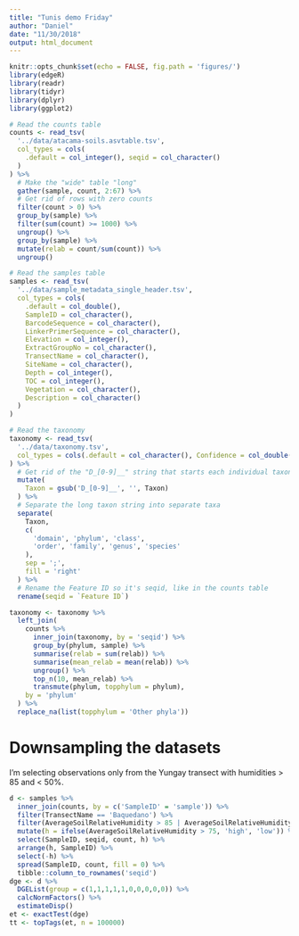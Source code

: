 ```yaml
---
title: "Tunis demo Friday"
author: "Daniel"
date: "11/30/2018"
output: html_document
---
```


```r
knitr::opts_chunk$set(echo = FALSE, fig.path = 'figures/')
library(edgeR)
library(readr)
library(tidyr)
library(dplyr)
library(ggplot2)
```

```r
# Read the counts table
counts <- read_tsv(
  '../data/atacama-soils.asvtable.tsv',
  col_types = cols(
    .default = col_integer(), seqid = col_character()
  )
) %>%
  # Make the "wide" table "long"
  gather(sample, count, 2:67) %>%
  # Get rid of rows with zero counts
  filter(count > 0) %>%
  group_by(sample) %>%
  filter(sum(count) >= 1000) %>%
  ungroup() %>%
  group_by(sample) %>%
  mutate(relab = count/sum(count)) %>%
  ungroup()

# Read the samples table
samples <- read_tsv(
  '../data/sample_metadata_single_header.tsv',
  col_types = cols(
    .default = col_double(),
    SampleID = col_character(),
    BarcodeSequence = col_character(),
    LinkerPrimerSequence = col_character(),
    Elevation = col_integer(),
    ExtractGroupNo = col_character(),
    TransectName = col_character(),
    SiteName = col_character(),
    Depth = col_integer(),
    TOC = col_integer(),
    Vegetation = col_character(),
    Description = col_character()
  )
)

# Read the taxonomy
taxonomy <- read_tsv(
  '../data/taxonomy.tsv',
  col_types = cols(.default = col_character(), Confidence = col_double())
) %>%
  # Get rid of the "D_[0-9]__" string that starts each individual taxon
  mutate(
    Taxon = gsub('D_[0-9]__', '', Taxon)
  ) %>%
  # Separate the long taxon string into separate taxa
  separate(
    Taxon,
    c(
      'domain', 'phylum', 'class', 
      'order', 'family', 'genus', 'species'
    ),
    sep = ';',
    fill = 'right'
  ) %>%
  # Rename the Feature ID so it's seqid, like in the counts table
  rename(seqid = `Feature ID`)
```

```r
taxonomy <- taxonomy %>%
  left_join(
    counts %>%
      inner_join(taxonomy, by = 'seqid') %>%
      group_by(phylum, sample) %>%
      summarise(relab = sum(relab)) %>%
      summarise(mean_relab = mean(relab)) %>%
      ungroup() %>%
      top_n(10, mean_relab) %>%
      transmute(phylum, topphylum = phylum),
    by = 'phylum'
  ) %>%
  replace_na(list(topphylum = 'Other phyla'))
```

# Downsampling the datasets

I'm selecting observations only from the Yungay transect with humidities > 85 and < 50%.

```r
d <- samples %>%
  inner_join(counts, by = c('SampleID' = 'sample')) %>% 
  filter(TransectName == 'Baquedano') %>% 
  filter(AverageSoilRelativeHumidity > 85 | AverageSoilRelativeHumidity < 50) %>% 
  mutate(h = ifelse(AverageSoilRelativeHumidity > 75, 'high', 'low')) %>%
  select(SampleID, seqid, count, h) %>%
  arrange(h, SampleID) %>%
  select(-h) %>%
  spread(SampleID, count, fill = 0) %>%
  tibble::column_to_rownames('seqid') 
dge <- d %>%
  DGEList(group = c(1,1,1,1,1,0,0,0,0,0)) %>%
  calcNormFactors() %>%
  estimateDisp()
et <- exactTest(dge)
tt <- topTags(et, n = 100000)
```

